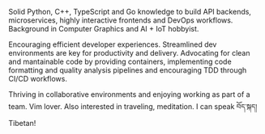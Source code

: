 Solid Python, C++, TypeScript and Go knowledge to build API backends,
microservices, highly interactive frontends and DevOps workflows. Background in
Computer Graphics and AI + IoT hobbyist.

Encouraging efficient developer experiences. Streamlined dev environments are
key for productivity and delivery. Advocating for clean and mantainable code by
providing containers, implementing code formatting and quality analysis
pipelines and encouraging TDD through CI/CD workflows.

Thriving in collaborative environments and enjoying working as part of a team.
Vim lover. Also interested in traveling, meditation. I can speak བོད་སྐད། Tibetan!

